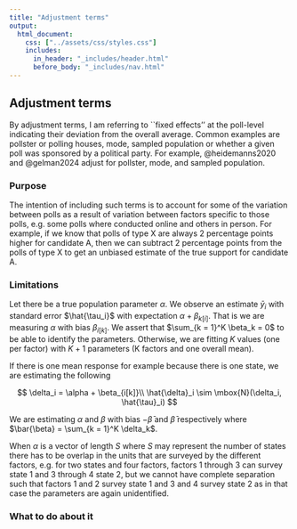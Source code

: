 ```yaml
---
title: "Adjustment terms"
output:
  html_document:
    css: ["../assets/css/styles.css"]
    includes:
      in_header: "_includes/header.html"
      before_body: "_includes/nav.html"
---
```


## Adjustment terms

By adjustment terms, I am referring to ``fixed effects'' at the poll-level indicating their deviation from the overall average.
Common examples are pollster or polling houses, mode, sampled population or whether a given poll was sponsored by a political party.
For example, @heidemanns2020 and @gelman2024 adjust for pollster, mode, and sampled population.

### Purpose
The intention of including such terms is to account for some of the variation between polls as a result of variation between factors specific to those polls, e.g.
some polls where conducted online and others in person. For example, if we know that polls of type X are always 2 percentage points higher for candidate A, then we can
subtract 2 percentage points from the polls of type X to get an unbiased estimate of the true support for candidate A.

### Limitations

Let there be a true population parameter $\alpha$. We observe an estimate $\bar{y}_{i}$ with standard error $\hat{\tau_i}$ with expectation $\alpha + \beta_{k[i]}$. That is
we are measuring $\alpha$ with bias $\beta_{i[k]}$. We assert that $\sum_{k = 1}^K \beta_k = 0$ to be able to identify the parameters. Otherwise, we are fitting $K$ values (one per factor) with $K + 1$ parameters (K factors and one overall mean).

If there is one mean response for example because there is one state, we are estimating the following

$$
\delta_i = \alpha + \beta_{i[k]}\\
\hat{\delta}_i \sim \mbox{N}(\delta_i, \hat{\tau}_i)
$$

We are estimating $\alpha$ and $\beta$ with bias $-\bar{\beta}$ and $\bar{\beta}$ respectively where $\bar{\beta} = \sum_{k = 1}^K \delta_k$.

When $\alpha$ is a vector of length $S$ where $S$ may represent the number of states there has to be overlap in the units that are surveyed by the different factors, e.g.
for two states and four factors, factors 1 through 3 can survey state 1 and 3 through 4 state 2, but we cannot have complete separation such that factors 1 and 2 survey state 1 and 3 and 4 survey state 2 as in that case the parameters are again unidentified.



### What to do about it